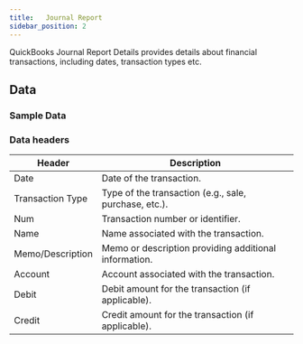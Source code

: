```yaml
---
title:   Journal Report
sidebar_position: 2
---
```



QuickBooks Journal Report Details provides details about financial transactions, including dates, transaction types etc.

<AddJob
  template="gsheet_quickbooks_journal_report"
/>


## Data

### Sample Data

<Gsheet
  src="https://docs.google.com/spreadsheets/d/1KWa16ZCTRUdIF7LXFQzgCaBXEze4fpGWaV77tc8Q_Y8/edit#gid=1036644703"
/>


### Data headers

| Header             | Description                             |
|---------------------|------------------------------------------------------------|
| Date                | Date of the transaction.                                    |
| Transaction Type    | Type of the transaction (e.g., sale, purchase, etc.).      |
| Num                 | Transaction number or identifier.                          |
| Name                | Name associated with the transaction.                      |
| Memo/Description    | Memo or description providing additional information.     |
| Account             | Account associated with the transaction.                   |
| Debit               | Debit amount for the transaction (if applicable).         |
| Credit              | Credit amount for the transaction (if applicable).        |


<!---
## Others

### Similar jobs

Similar sort of data can be achieved by using get accounting transaction job and filtering it by invoice type. 

### Reports that use this job

Here are some of the report templates that use this job: 
-->